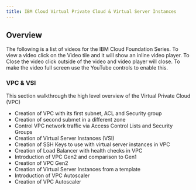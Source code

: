 ```yaml
---
title: IBM Cloud Virtual Private Cloud & Virtual Server Instances
---
```


## Overview
The following is a list of videos for the IBM Cloud Foundation Series. To view a
video click on the Video tile and it will show an inline video player. To Close the video
click outside of the video and video player will close. To make the video full screen
use the YouTube controls to enable this.

### VPC & VSI

This section walkthrough the high level overview of the Virtual Private Cloud (VPC)

- Creation of VPC with its first subnet, ACL and Security group
- Creation of second submet in a different zone
- Control VPC network traffic via Access Control Lists and Security Groups
- Creation of Virtual Server Instances (VSI)
- Creation of SSH Keys to use with virtual server instances in VPC
- Creation of Load Balancer with health checks in VPC
- Introduction of VPC Gen2 and comparison to Gen1
- Creation of VPC Gen2
- Creation of Virtual Server Instances from a template
- Introduction of VPC Autoscaler
- Creation of VPC Autoscaler 

<VideoTile content="vpc" tileColor="bx--article-card--ibm">
</VideoTile>


